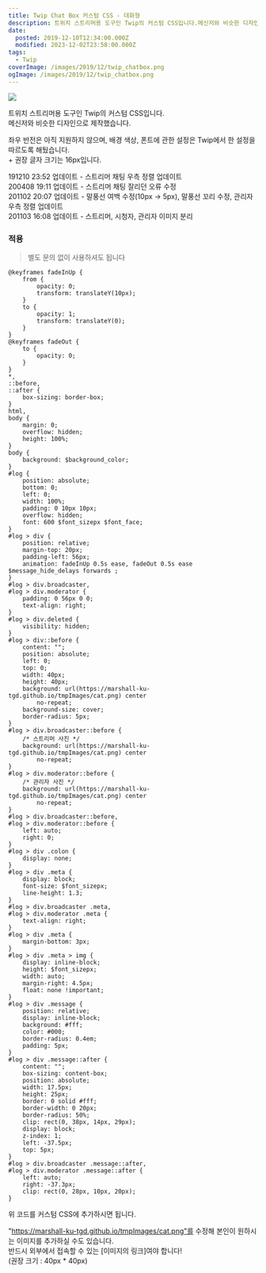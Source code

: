 ```yaml
---
title: Twip Chat Box 커스텀 CSS - 대화형
description: 트위치 스트리머용 도구인 Twip의 커스텀 CSS입니다.메신저와 비슷한 디자인으로 제작했습니다. 좌우 반전은 아직 지원하지 않으며, 배경 색상, 폰트에 관한 설정은 Twip에서 한 설정을 따르도록 해뒀습니다.+ 권장 글자 크기는 16px입니다. 191210 23:52 업데이트 - 스트리머 채팅 우측 정렬 업데이트200408 19:11 업데이트 - 스트리머 채팅 잘리던 오류 수정201102 20:07 업데이트 - 말풍선 여백 수정(10px -&gt; 5px), 말풍선 꼬리
date:
  posted: 2019-12-10T12:34:00.000Z
  modified: 2023-12-02T23:58:00.000Z
tags:
  - Twip
coverImage: /images/2019/12/twip_chatbox.png
ogImage: /images/2019/12/twip_chatbox.png
---
```


![](/images/2019/12/twip_chatbox.png)

트위치 스트리머용 도구인 Twip의 커스텀 CSS입니다.  
메신저와 비슷한 디자인으로 제작했습니다.

좌우 반전은 아직 지원하지 않으며, 배경 색상, 폰트에 관한 설정은 Twip에서 한 설정을 따르도록 해뒀습니다.  
\+ 권장 글자 크기는 16px입니다.

191210 23:52 업데이트 - 스트리머 채팅 우측 정렬 업데이트  
200408 19:11 업데이트 - 스트리머 채팅 잘리던 오류 수정  
201102 20:07 업데이트 - 말풍선 여백 수정(10px -> 5px), 말풍선 꼬리 수정, 관리자 우측 정렬 업데이트  
201103 16:08 업데이트 - 스트리머, 시청자, 관리자 이미지 분리

### 적용

> 별도 문의 없이 사용하셔도 됩니다

```
@keyframes fadeInUp {
    from {
        opacity: 0;
        transform: translateY(10px);
    }
    to {
        opacity: 1;
        transform: translateY(0);
    }
}
@keyframes fadeOut {
    to {
        opacity: 0;
    }
}
*,
::before,
::after {
    box-sizing: border-box;
}
html,
body {
    margin: 0;
    overflow: hidden;
    height: 100%;
}
body {
    background: $background_color;
}
#log {
    position: absolute;
    bottom: 0;
    left: 0;
    width: 100%;
    padding: 0 10px 10px;
    overflow: hidden;
    font: 600 $font_sizepx $font_face;
}
#log > div {
    position: relative;
    margin-top: 20px;
    padding-left: 56px;
    animation: fadeInUp 0.5s ease, fadeOut 0.5s ease $message_hide_delays forwards ;
}
#log > div.broadcaster,
#log > div.moderator {
    padding: 0 56px 0 0;
    text-align: right;
}
#log > div.deleted {
    visibility: hidden;
}
#log > div::before {
    content: "";
    position: absolute;
    left: 0;
    top: 0;
    width: 40px;
    height: 40px;
    background: url(https://marshall-ku-tgd.github.io/tmpImages/cat.png) center
        no-repeat;
    background-size: cover;
    border-radius: 5px;
}
#log > div.broadcaster::before {
    /* 스트리머 사진 */
    background: url(https://marshall-ku-tgd.github.io/tmpImages/cat.png) center
        no-repeat;
}
#log > div.moderator::before {
    /* 관리자 사진 */
    background: url(https://marshall-ku-tgd.github.io/tmpImages/cat.png) center
        no-repeat;
}
#log > div.broadcaster::before,
#log > div.moderator::before {
    left: auto;
    right: 0;
}
#log > div .colon {
    display: none;
}
#log > div .meta {
    display: block;
    font-size: $font_sizepx;
    line-height: 1.3;
}
#log > div.broadcaster .meta,
#log > div.moderator .meta {
    text-align: right;
}
#log > div .meta {
    margin-bottom: 3px;
}
#log > div .meta > img {
    display: inline-block;
    height: $font_sizepx;
    width: auto;
    margin-right: 4.5px;
    float: none !important;
}
#log > div .message {
    position: relative;
    display: inline-block;
    background: #fff;
    color: #000;
    border-radius: 0.4em;
    padding: 5px;
}
#log > div .message::after {
    content: "";
    box-sizing: content-box;
    position: absolute;
    width: 17.5px;
    height: 25px;
    border: 0 solid #fff;
    border-width: 0 20px;
    border-radius: 50%;
    clip: rect(0, 38px, 14px, 29px);
    display: block;
    z-index: 1;
    left: -37.5px;
    top: 5px;
}
#log > div.broadcaster .message::after,
#log > div.moderator .message::after {
    left: auto;
    right: -37.3px;
    clip: rect(0, 28px, 10px, 20px);
}

```

위 코드를 커스텀 CSS에 추가하시면 됩니다.

"https://marshall-ku-tgd.github.io/tmpImages/cat.png"를 수정해 본인이 원하시는 이미지를 추가하실 수도 있습니다.  
반드시 외부에서 접속할 수 있는 \[이미지의 링크\]여야 합니다!  
(권장 크기 : 40px \* 40px)